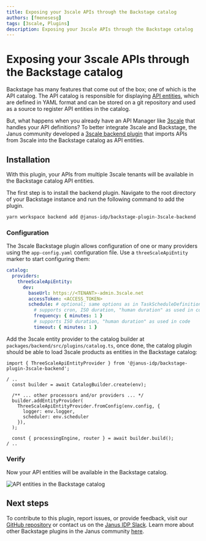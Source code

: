 ```yaml
---
title: Exposing your 3scale APIs through the Backstage catalog
authors: [fmenesesg]
tags: [3scale, Plugins]
description: Exposing your 3scale APIs through the Backstage catalog
---
```



<ArchiveBanner />

# Exposing your 3scale APIs through the Backstage catalog

Backstage has many features that come out of the box; one of which is the API catalog. The API catalog is responsible for displaying [API entities](https://backstage.io/docs/features/software-catalog/system-model#api), which are defined in YAML format and can be stored on a git repository and used as a source to register API entities in the catalog.

But, what happens when you already have an API Manager like [3scale](https://www.redhat.com/en/technologies/jboss-middleware/3scale) that handles your API definitions? To better integrate 3scale and Backstage, the Janus community developed a [3scale backend plugin](https://github.com/janus-idp/backstage-plugins/tree/main/plugins/3scale-backend) that imports APIs from 3scale into the Backstage catalog as API entities.

## Installation

With this plugin, your APIs from multiple 3scale tenants will be available in the Backstage catalog API entities.

The first step is to install the backend plugin. Navigate to the root directory of your Backstage instance and run the following command to add the plugin.

```bash
yarn workspace backend add @janus-idp/backstage-plugin-3scale-backend
```

### Configuration

The 3scale Backstage plugin allows configuration of one or many providers using the `app-config.yaml` configuration file. Use a `threeScaleApiEntity` marker to start configuring them:

```yaml title="app-config.yaml" {2-11}
catalog:
  providers:
    threeScaleApiEntity:
      dev:
        baseUrl: https://<TENANT>-admin.3scale.net
        accessToken: <ACCESS_TOKEN>
        schedule: # optional; same options as in TaskScheduleDefinition
          # supports cron, ISO duration, "human duration" as used in code
          frequency: { minutes: 1 }
          # supports ISO duration, "human duration" as used in code
          timeout: { minutes: 1 }
```

Add the 3scale entity provider to the catalog builder at `packages/backend/src/plugins/catalog.ts`, once done, the catalog plugin should be able to load 3scale products as entities in the Backstage catalog:

```tsx title="packages/backend/src/plugins/catalog.ts" {1,7-12}
import { ThreeScaleApiEntityProvider } from '@janus-idp/backstage-plugin-3scale-backend';

/ ..
  const builder = await CatalogBuilder.create(env);

  /** ... other processors and/or providers ... */
  builder.addEntityProvider(
    ThreeScaleApiEntityProvider.fromConfig(env.config, {
      logger: env.logger,
      scheduler: env.scheduler
    }),
  );

  const { processingEngine, router } = await builder.build();
/ ..
```

### Verify

Now your API entities will be available in the Backstage catalog.

![API entities in the Backstage catalog](./3scale.png)

## Next steps

To contribute to this plugin, report issues, or provide feedback, visit our [GitHub repository](https://github.com/janus-idp/backstage-plugins/tree/main/plugins/3scale-backend) or contact us on the [Janus IDP Slack](https://join.slack.com/t/janus-idp/shared_invite/zt-1pxtehxom-fCFtF9rRe3vFqUiFFeAkmg). Learn more about other Backstage plugins in the Janus community [here](https://github.com/janus-idp/backstage-plugins).
